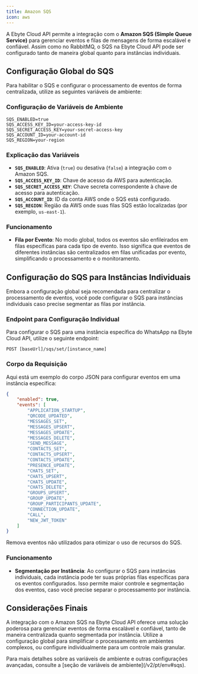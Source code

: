 ```yaml
---
title: Amazon SQS
icon: aws
---
```


A Ebyte Cloud API permite a integração com o **Amazon SQS (Simple Queue Service)** para gerenciar eventos e filas de mensagens de forma escalável e confiável. Assim como no RabbitMQ, o SQS na Ebyte Cloud API pode ser configurado tanto de maneira global quanto para instâncias individuais.

## Configuração Global do SQS

Para habilitar o SQS e configurar o processamento de eventos de forma centralizada, utilize as seguintes variáveis de ambiente:

### Configuração de Variáveis de Ambiente

```plaintext
SQS_ENABLED=true
SQS_ACCESS_KEY_ID=your-access-key-id
SQS_SECRET_ACCESS_KEY=your-secret-access-key
SQS_ACCOUNT_ID=your-account-id
SQS_REGION=your-region
```

### Explicação das Variáveis

- **`SQS_ENABLED`**: Ativa (`true`) ou desativa (`false`) a integração com o Amazon SQS.
- **`SQS_ACCESS_KEY_ID`**: Chave de acesso da AWS para autenticação.
- **`SQS_SECRET_ACCESS_KEY`**: Chave secreta correspondente à chave de acesso para autenticação.
- **`SQS_ACCOUNT_ID`**: ID da conta AWS onde o SQS está configurado.
- **`SQS_REGION`**: Região da AWS onde suas filas SQS estão localizadas (por exemplo, `us-east-1`).

### Funcionamento

- **Fila por Evento**: No modo global, todos os eventos são enfileirados em filas específicas para cada tipo de evento. Isso significa que eventos de diferentes instâncias são centralizados em filas unificadas por evento, simplificando o processamento e o monitoramento.

## Configuração do SQS para Instâncias Individuais

Embora a configuração global seja recomendada para centralizar o processamento de eventos, você pode configurar o SQS para instâncias individuais caso precise segmentar as filas por instância.

### Endpoint para Configuração Individual

Para configurar o SQS para uma instância específica do WhatsApp na Ebyte Cloud API, utilize o seguinte endpoint:

~~~ http
POST [baseUrl]/sqs/set/[instance_name]
~~~

### Corpo da Requisição

Aqui está um exemplo do corpo JSON para configurar eventos em uma instância específica:

~~~ json
{
    "enabled": true,
    "events": [
        "APPLICATION_STARTUP",
        "QRCODE_UPDATED",
        "MESSAGES_SET",
        "MESSAGES_UPSERT",
        "MESSAGES_UPDATE",
        "MESSAGES_DELETE",
        "SEND_MESSAGE",
        "CONTACTS_SET",
        "CONTACTS_UPSERT",
        "CONTACTS_UPDATE",
        "PRESENCE_UPDATE",
        "CHATS_SET",
        "CHATS_UPSERT",
        "CHATS_UPDATE",
        "CHATS_DELETE",
        "GROUPS_UPSERT",
        "GROUP_UPDATE",
        "GROUP_PARTICIPANTS_UPDATE",
        "CONNECTION_UPDATE",
        "CALL",
        "NEW_JWT_TOKEN"
    ]
}
~~~

<Note>  
Remova eventos não utilizados para otimizar o uso de recursos do SQS.
</Note>

### Funcionamento

- **Segmentação por Instância**: Ao configurar o SQS para instâncias individuais, cada instância pode ter suas próprias filas específicas para os eventos configurados. Isso permite maior controle e segmentação dos eventos, caso você precise separar o processamento por instância.

## Considerações Finais

A integração com o Amazon SQS na Ebyte Cloud API oferece uma solução poderosa para gerenciar eventos de forma escalável e confiável, tanto de maneira centralizada quanto segmentada por instância. Utilize a configuração global para simplificar o processamento em ambientes complexos, ou configure individualmente para um controle mais granular.

<Info>  
Para mais detalhes sobre as variáveis de ambiente e outras configurações avançadas, consulte a [seção de variáveis de ambiente](/v2/pt/env#sqs).
</Info>